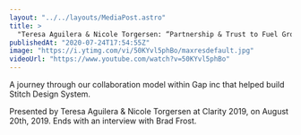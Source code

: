 ```yaml
---
layout: "../../layouts/MediaPost.astro"
title: >
  "Teresa Aguilera & Nicole Torgersen: “Partnership & Trust to Fuel Growth” — Clarity 2019"
publishedAt: "2020-07-24T17:54:55Z"
image: "https://i.ytimg.com/vi/50KYvl5phBo/maxresdefault.jpg"
videoUrl: "https://www.youtube.com/watch?v=50KYvl5phBo"
---
```


A journey through our collaboration model within Gap inc that helped build Stitch Design System.

Presented by Teresa Aguilera & Nicole Torgersen at Clarity 2019, on August 20th, 2019. Ends with an interview with Brad Frost.

